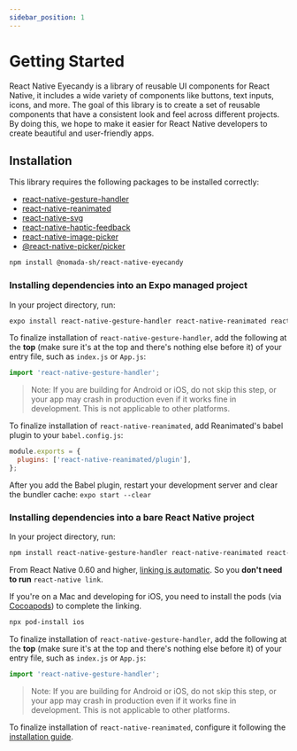 ```yaml
---
sidebar_position: 1
---
```


# Getting Started

<div className="admonition admonition-info alert alert--info">
  <div className="admonition-content">
    React Native Eyecandy is a library of reusable UI components for React
    Native, it includes a wide variety of components like buttons, text inputs,
    icons, and more. The goal of this library is to create a set of reusable
    components that have a consistent look and feel across different projects.
    By doing this, we hope to make it easier for React Native developers to
    create beautiful and user-friendly apps.
  </div>
</div>

## Installation

This library requires the following packages to be installed correctly:

- [react-native-gesture-handler](https://github.com/software-mansion/react-native-gesture-handler)
- [react-native-reanimated](https://github.com/software-mansion/react-native-reanimated)
- [react-native-svg](https://github.com/react-native-community/react-native-svg)
- [react-native-haptic-feedback](https://github.com/junina-de/react-native-haptic-feedback)
- [react-native-image-picker](https://github.com/react-native-image-picker/react-native-image-picker)
- [@react-native-picker/picker](https://github.com/react-native-picker/picker)

```bash npm2yarn
npm install @nomada-sh/react-native-eyecandy
```

### Installing dependencies into an Expo managed project

In your project directory, run:

```sh
expo install react-native-gesture-handler react-native-reanimated react-native-svg react-native-haptic-feedback react-native-image-picker @react-native-picker/picker
```

To finalize installation of `react-native-gesture-handler`, add the following at the **top** (make sure it's at the top and there's nothing else before it) of your entry file, such as `index.js` or `App.js`:

```js
import 'react-native-gesture-handler';
```

> Note: If you are building for Android or iOS, do not skip this step, or your app may crash in production even if it works fine in development. This is not applicable to other platforms.

To finalize installation of `react-native-reanimated`, add Reanimated's babel plugin to your `babel.config.js`:

```js
module.exports = {
  plugins: ['react-native-reanimated/plugin'],
};
```

After you add the Babel plugin, restart your development server and clear the bundler cache: `expo start --clear`

### Installing dependencies into a bare React Native project

In your project directory, run:

```bash npm2yarn
npm install react-native-gesture-handler react-native-reanimated react-native-svg react-native-haptic-feedback react-native-image-picker @react-native-picker/picker
```

From React Native 0.60 and higher, [linking is automatic](https://github.com/react-native-community/cli/blob/master/docs/autolinking.md). So you **don't need to run** `react-native link`.

If you're on a Mac and developing for iOS, you need to install the pods (via [Cocoapods](https://cocoapods.org/)) to complete the linking.

```sh
npx pod-install ios
```

To finalize installation of `react-native-gesture-handler`, add the following at the **top** (make sure it's at the top and there's nothing else before it) of your entry file, such as `index.js` or `App.js`:

```js
import 'react-native-gesture-handler';
```

> Note: If you are building for Android or iOS, do not skip this step, or your app may crash in production even if it works fine in development. This is not applicable to other platforms.

To finalize installation of `react-native-reanimated`, configure it following the [installation guide](https://docs.swmansion.com/react-native-reanimated/docs/fundamentals/installation).
